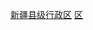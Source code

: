 {{Catnav|頁面分類|...|中国县份|中国各省县份}}
{{Catnav|頁面分類|...|中国各省行政区划|新疆行政区划|新疆县级行政区}}

[[Category:新疆县级行政区|]]
[[Category:中国各省县份|区{{PAGENAME}}]]